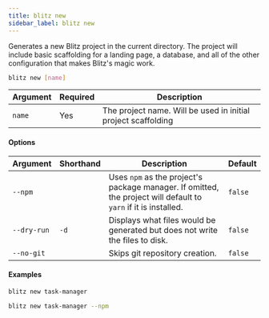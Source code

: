 ```yaml
---
title: blitz new
sidebar_label: blitz new
---
```


Generates a new Blitz project in the current directory. The project will include basic scaffolding for a landing page, a database, and all of the other configuration that makes Blitz's magic work.

```bash
blitz new [name]
```

| Argument | Required | Description                                                   |
| -------- | -------- | ------------------------------------------------------------- |
| `name`   | Yes      | The project name. Will be used in initial project scaffolding |

#### Options

| Argument    | Shorthand | Description                                                                                                     | Default |
| ----------- | --------- | --------------------------------------------------------------------------------------------------------------- | ------- |
| `--npm`     |           | Uses `npm` as the project's package manager. If omitted, the project will default to `yarn` if it is installed. | `false` |
| `--dry-run` | `-d`      | Displays what files would be generated but does not write the files to disk.                                    | `false` |
| `--no-git`  |           | Skips git repository creation.                                                                                  | `false` |

#### Examples

```bash
blitz new task-manager
```

```bash
blitz new task-manager --npm
```
